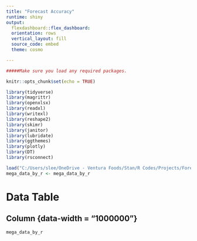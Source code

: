 ```yaml
---
title: "Forecast Accuracy"
runtime: shiny
output:
  flexdashboard::flex_dashboard: 
  orientation: rows
  vertical_layout: fill
  source_code: embed
  theme: cosmo

---
```


```r

#####Make sure you load any required packages.

knitr::opts_chunk$set(echo = TRUE)

library(tidyverse)
library(magrittr)
library(openxlsx)
library(readxl)
library(writexl)
library(reshape2)
library(skimr)
library(janitor)
library(lubridate)
library(ggthemes)
library(plotly)
library(DT)
library(rsconnect)


```

```r

load("C:/Users/slee/OneDrive - Ventura Foods/Stan/R Codes/Projects/Forecast Accuracy/venturafoods_forecastAccuracy/Mega Data/mega_data_by_r_10.2022.rds")
mega_data_by_r <- mega_data_by_r
```

# Data Table

## Column {data-width = "1000000"}

```r

mega_data_by_r

```

